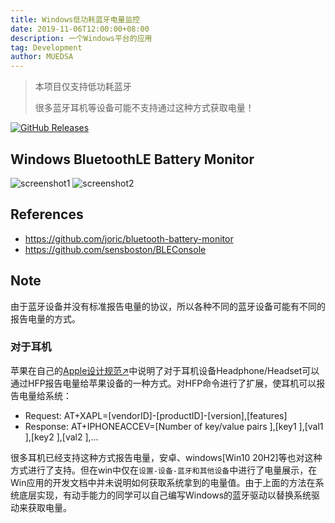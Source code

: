 ```yaml
---
title: Windows低功耗蓝牙电量监控
date: 2019-11-06T12:00:00+08:00
description: 一个Windows平台的应用
tag: Development
author: MUEDSA
---
```


> 本项目仅支持低功耗蓝牙
>
> 很多蓝牙耳机等设备可能不支持通过这种方式获取电量！

[![GitHub Releases](https://img.shields.io/github/downloads/MUedsa/BluetoothLEBatteryMonitor/total?logo=github)](https://github.com/muedsa/BluetoothLEBatteryMonitor/releases)

## Windows BluetoothLE Battery Monitor
![screenshot1](https://github.com/muedsa/BluetoothLEBatteryMonitor/blob/v2.0/screenshot1.png?raw=true)
![screenshot2](https://github.com/muedsa/BluetoothLEBatteryMonitor/blob/v2.0/screenshot2.png?raw=true)

## References
- https://github.com/joric/bluetooth-battery-monitor
- https://github.com/sensboston/BLEConsole

## Note
由于蓝牙设备并没有标准报告电量的协议，所以各种不同的蓝牙设备可能有不同的报告电量的方式。

### 对于耳机
苹果在自己的[Apple设计规范↗](https://developer.apple.com/accessories/Accessory-Design-Guidelines.pdf)中说明了对于耳机设备Headphone/Headset可以通过HFP报告电量给苹果设备的一种方式。对HFP命令进行了扩展，使耳机可以报告电量给系统：
- Request: AT+XAPL=[vendorID]-[productID]-[version],[features]
- Response: AT+IPHONEACCEV=[Number of key/value pairs ],[key1 ],[val1 ],[key2 ],[val2 ],...

很多耳机已经支持这种方式报告电量，安卓、windows[Win10 20H2]等也对这种方式进行了支持。但在win中仅在`设置-设备-蓝牙和其他设备`中进行了电量展示，在Win应用的开发文档中并未说明如何获取系统拿到的电量值。由于上面的方法在系统底层实现，有动手能力的同学可以自己编写Windows的蓝牙驱动以替换系统驱动来获取电量。
